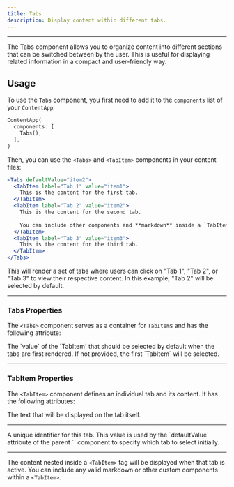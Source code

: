 ```yaml
---
title: Tabs
description: Display content within different tabs.
---
```


---

The Tabs component allows you to organize content into different sections that can be switched between by the user. This is useful for displaying related information in a compact and user-friendly way.

## Usage

To use the `Tabs` component, you first need to add it to the `components` list of your `ContentApp`:

```dart
ContentApp(
  components: [
    Tabs(),
  ],
)
```

Then, you can use the `<Tabs>` and `<TabItem>` components in your content files:

```jsx
<Tabs defaultValue="item2">
  <TabItem label="Tab 1" value="item1">
    This is the content for the first tab.
  </TabItem>
  <TabItem label="Tab 2" value="item2">
    This is the content for the second tab.
    
    You can include other components and **markdown** inside a `TabItem`.
  </TabItem>
  <TabItem label="Tab 3" value="item3">
    This is the content for the third tab.
  </TabItem>
</Tabs>
```

This will render a set of tabs where users can click on "Tab 1", "Tab 2", or "Tab 3" to view their respective content. In this example, "Tab 2" will be selected by default.

---

### Tabs Properties

The `<Tabs>` component serves as a container for `TabItem`s and has the following attribute:

<Property name="defaultValue" type="String">
  The `value` of the `TabItem` that should be selected by default when the tabs are first rendered. If not provided, the first `TabItem` will be selected.
</Property>

---

### TabItem Properties

The `<TabItem>` component defines an individual tab and its content. It has the following attributes:

<Property name="label" type="String" required>
  The text that will be displayed on the tab itself.
</Property>

---

<Property name="value" type="String" required>
  A unique identifier for this tab. This value is used by the `defaultValue` attribute of the parent `<Tabs>` component to specify which tab to select initially.
</Property>

---

The content nested inside a `<TabItem>` tag will be displayed when that tab is active. You can include any valid markdown or other custom components within a `<TabItem>`.

